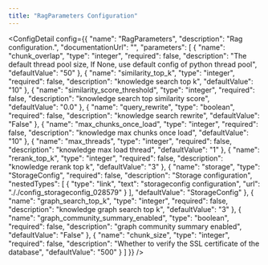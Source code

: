 ```yaml
---
title: "RagParameters Configuration"
---
```



<ConfigDetail config={{
  "name": "RagParameters",
  "description": "Rag configuration.",
  "documentationUrl": "",
  "parameters": [
    {
      "name": "chunk_overlap",
      "type": "integer",
      "required": false,
      "description": "The default thread pool size, If None, use default config of python thread pool",
      "defaultValue": "50"
    },
    {
      "name": "similarity_top_k",
      "type": "integer",
      "required": false,
      "description": "knowledge search top k",
      "defaultValue": "10"
    },
    {
      "name": "similarity_score_threshold",
      "type": "integer",
      "required": false,
      "description": "knowledge search top similarity score",
      "defaultValue": "0.0"
    },
    {
      "name": "query_rewrite",
      "type": "boolean",
      "required": false,
      "description": "knowledge search rewrite",
      "defaultValue": "False"
    },
    {
      "name": "max_chunks_once_load",
      "type": "integer",
      "required": false,
      "description": "knowledge max chunks once load",
      "defaultValue": "10"
    },
    {
      "name": "max_threads",
      "type": "integer",
      "required": false,
      "description": "knowledge max load thread",
      "defaultValue": "1"
    },
    {
      "name": "rerank_top_k",
      "type": "integer",
      "required": false,
      "description": "knowledge rerank top k",
      "defaultValue": "3"
    },
    {
      "name": "storage",
      "type": "StorageConfig",
      "required": false,
      "description": "Storage configuration",
      "nestedTypes": [
        {
          "type": "link",
          "text": "storageconfig configuration",
          "url": "././config_storageconfig_028579"
        }
      ],
      "defaultValue": "StorageConfig"
    },
    {
      "name": "graph_search_top_k",
      "type": "integer",
      "required": false,
      "description": "knowledge graph search top k",
      "defaultValue": "3"
    },
    {
      "name": "graph_community_summary_enabled",
      "type": "boolean",
      "required": false,
      "description": "graph community summary enabled",
      "defaultValue": "False"
    },
    {
      "name": "chunk_size",
      "type": "integer",
      "required": false,
      "description": "Whether to verify the SSL certificate of the database",
      "defaultValue": "500"
    }
  ]
}} />

